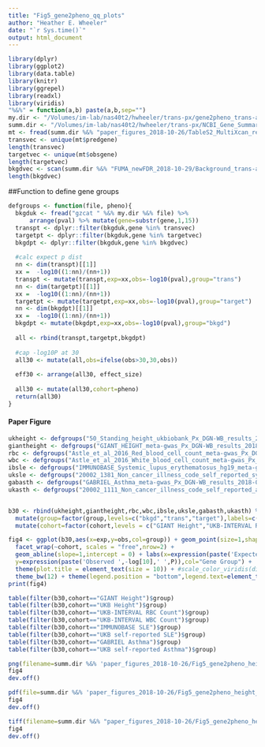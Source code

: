 ```yaml
---
title: "Fig5_gene2pheno_qq_plots"
author: "Heather E. Wheeler"
date: "`r Sys.time()`"
output: html_document
---
```


```r
library(dplyr)
library(ggplot2)
library(data.table)
library(knitr)
library(ggrepel)
library(readxl)
library(viridis)
"%&%" = function(a,b) paste(a,b,sep="")
my.dir <- "/Volumes/im-lab/nas40t2/hwheeler/trans-px/gene2pheno_trans-acting_and_target_genes/"
summ.dir <- "/Volumes/im-lab/nas40t2/hwheeler/trans-px/NCBI_Gene_Summaries/"
mt <- fread(summ.dir %&% "paper_figures_2018-10-26/TableS2_MultiXcan_results_2018-10-29.txt")
transvec <- unique(mt$predgene)
length(transvec)
targetvec <- unique(mt$obsgene)
length(targetvec)
bkgdvec <- scan(summ.dir %&% "FUMA_newFDR_2018-10-29/Background_trans-acting_list.txt","c")
length(bkgdvec)
```

##Function to define gene groups
```r
defgroups <- function(file, pheno){
  bkgduk <- fread("gzcat " %&% my.dir %&% file) %>%
      arrange(pval) %>% mutate(gene=substr(gene,1,15))
  transpt <- dplyr::filter(bkgduk,gene %in% transvec)
  targetpt <- dplyr::filter(bkgduk,gene %in% targetvec)
  bkgdpt <- dplyr::filter(bkgduk,gene %in% bkgdvec)
  
  #calc expect p dist
  nn <- dim(transpt)[[1]]
  xx =  -log10((1:nn)/(nn+1))
  transpt <- mutate(transpt,exp=xx,obs=-log10(pval),group="trans")
  nn <- dim(targetpt)[[1]]
  xx =  -log10((1:nn)/(nn+1))
  targetpt <- mutate(targetpt,exp=xx,obs=-log10(pval),group="target")
  nn <- dim(bkgdpt)[[1]]
  xx =  -log10((1:nn)/(nn+1))
  bkgdpt <- mutate(bkgdpt,exp=xx,obs=-log10(pval),group="bkgd")
    
  all <- rbind(transpt,targetpt,bkgdpt)
  
  #cap -log10P at 30
  all30 <- mutate(all,obs=ifelse(obs>30,30,obs))
  
  eff30 <- arrange(all30, effect_size)
  
  all30 <- mutate(all30,cohort=pheno)
  return(all30)
}
```


#### Paper Figure
```r
ukheight <- defgroups("50_Standing_height_ukbiobank_Px_DGN-WB_results_2018-06-06.txt.gz", "UKB Height")
giantheight <- defgroups("GIANT_HEIGHT_meta-gwas_Px_DGN-WB_results_2018-06-07.txt.gz", "GIANT Height")
rbc <- defgroups("Astle_et_al_2016_Red_blood_cell_count_meta-gwas_Px_DGN-WB_results_2018-06-08.txt.gz", "UKB-INTERVAL RBC Count")
wbc <- defgroups("Astle_et_al_2016_White_blood_cell_count_meta-gwas_Px_DGN-WB_results_2018-06-08.txt.gz", "UKB-INTERVAL WBC Count")
ibsle <- defgroups("IMMUNOBASE_Systemic_lupus_erythematosus_hg19_meta-gwas_Px_DGN-WB_results_2018-06-08.txt.gz", "IMMUNOBASE SLE")
uksle <- defgroups("20002_1381_Non_cancer_illness_code_self_reported_systemic_lupus_erythematosis_or_sle_ukbiobank_Px_DGN-WB_results_2018-06-06.txt.gz", "UKB self-reported SLE")
gabasth <- defgroups("GABRIEL_Asthma_meta-gwas_Px_DGN-WB_results_2018-06-08.txt.gz", "GABRIEL Asthma")
ukasth <- defgroups("20002_1111_Non_cancer_illness_code_self_reported_asthma_ukbiobank_Px_DGN-WB_results_2018-06-06.txt.gz", "UKB self-reported Asthma")


b30 <- rbind(ukheight,giantheight,rbc,wbc,ibsle,uksle,gabasth,ukasth) %>% 
  mutate(group=factor(group,levels=c("bkgd","trans","target"),labels=c("background","trans-acting","target"))) %>%
  mutate(cohort=factor(cohort,levels = c("GIANT Height","UKB-INTERVAL RBC Count",  "IMMUNOBASE SLE","GABRIEL Asthma", "UKB Height", "UKB-INTERVAL WBC Count", "UKB self-reported SLE", "UKB self-reported Asthma")))

fig4 <- ggplot(b30,aes(x=exp,y=obs,col=group)) + geom_point(size=1,shape=1) + 
  facet_wrap(~cohort, scales = "free",nrow=2) +
  geom_abline(slope=1,intercept = 0) + labs(x=expression(paste('Expected ',-log[10],' ',P)),
  y=expression(paste('Observed ',-log[10],' ',P)),col="Gene Group") +
  theme(plot.title = element_text(size = 10)) + #scale_color_viridis(discrete=TRUE,option="plasma",end=0.8) + 
  theme_bw(12) + theme(legend.position = "bottom",legend.text=element_text(size=10),legend.title=element_text(size=10)) + scale_color_manual(values=c("gray","navy","orange"))
print(fig4)

table(filter(b30,cohort=="GIANT Height")$group)
table(filter(b30,cohort=="UKB Height")$group)
table(filter(b30,cohort=="UKB-INTERVAL RBC Count")$group)
table(filter(b30,cohort=="UKB-INTERVAL WBC Count")$group)
table(filter(b30,cohort=="IMMUNOBASE SLE")$group)
table(filter(b30,cohort=="UKB self-reported SLE")$group)
table(filter(b30,cohort=="GABRIEL Asthma")$group)
table(filter(b30,cohort=="UKB self-reported Asthma")$group)

png(filename=summ.dir %&% 'paper_figures_2018-10-26/Fig5_gene2pheno_height_QQ.png',width = 1000, height = 500)
fig4
dev.off()

pdf(file=summ.dir %&% 'paper_figures_2018-10-26/Fig5_gene2pheno_height_QQ.pdf',width = 10, height = 5)
fig4
dev.off()

tiff(filename=summ.dir %&% "paper_figures_2018-10-26/Fig5_gene2pheno_height_QQ.tiff", width = 10, height = 5, units = 'in', res = 300, compression = 'lzw')
fig4
dev.off()
```
